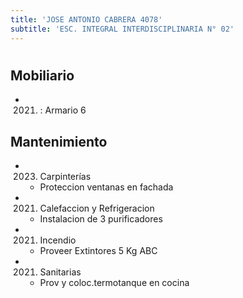 ```yaml
---
title: 'JOSE ANTONIO CABRERA 4078'
subtitle: 'ESC. INTEGRAL INTERDISCIPLINARIA N° 02'
---
```


#


## Mobiliario

*  (2021) : Armario 6 





## Mantenimiento

*  (2023) Carpinterías 
    + Proteccion ventanas en fachada

*  (2021) Calefaccion y Refrigeracion 
    + Instalacion de 3 purificadores

*  (2021) Incendio 
    + Proveer Extintores 5 Kg ABC

*  (2021) Sanitarias 
    + Prov y coloc.termotanque en cocina



